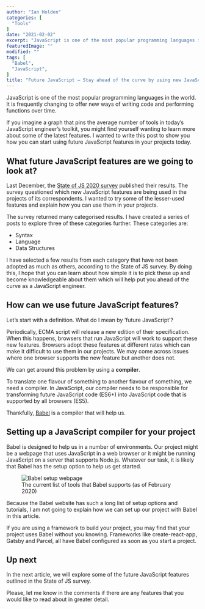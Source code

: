 ```yaml
---
author: "Ian Holden"
categories: [
  "Tools"
]
date: "2021-02-02"
excerpt: "JavaScript is one of the most popular programming languages in the world. It is a language that frequently offers new ways to write code and perform functions over time. I wanted to write a post about how you can start using future JavaScript features in your projects today."
featuredImage: ""
modified: ""
tags: [
  "Babel",
  "JavaScript",
]
title: "Future JavaScript – Stay ahead of the curve by using new JavaScript features today (1/4 – Intro)"
---
```



JavaScript is one of the most popular programming languages in the world. It is frequently changing to offer new ways of writing code and performing functions over time.

If you imagine a graph that pins the average number of tools in today’s JavaScript engineer’s toolkit, you might find yourself wanting to learn more about some of the latest features. I wanted to write this post to show you how you can start using future JavaScript features in your projects today.

## What future JavaScript features are we going to look at?

Last December, the [State of JS 2020 survey](https://2020.stateofjs.com/en-US/) published their results. The survey questioned which new JavaScript features are being used in the projects of its correspondents. I wanted to try some of the lesser-used features and explain how you can use them in your projects.

The survey returned many categorised results. I have created a series of posts to explore three of these categories further. These categories are:

- Syntax
- Language
- Data Structures

I have selected a few results from each category that have not been adopted as much as others, according to the State of JS survey. By doing this, I hope that you can learn about how simple it is to pick these up and become knowledgeable about them which will help put you ahead of the curve as a JavaScript engineer.

## How can we use future JavaScript features?

Let’s start with a definition. What do I mean by ‘future JavaScript’?

Periodically, ECMA script will release a new edition of their specification. When this happens, browsers that run JavaScript will work to support these new features. Browsers adopt these features at different rates which can make it difficult to use them in our projects. We may come across issues where one browser supports the new feature but another does not.

We can get around this problem by using a **compiler**.

To translate one flavour of something to another flavour of something, we need a compiler. In JavaScript, our compiler needs to be responsible for transforming future JavaScript code (ES6+) into JavaScript code that is supported by all browsers (ES5).

Thankfully, [Babel](https://2020.stateofjs.com/en-US/) is a compiler that will help us.

## Setting up a JavaScript compiler for your project

Babel is designed to help us in a number of environments. Our project might be a webpage that uses JavaScript in a web browser or it might be running JavaScript on a server that supports Node.js. Whatever our task, it is likely that Babel has the setup option to help us get started.

<figure>
  <img src="https://s3-eu-west-2.amazonaws.com/ianholden.co.uk-wordpress-media/wp-content/uploads/2021/02/01170531/Screenshot-2021-02-01-at-17.05.13.png" alt="Babel setup webpage" />
  <figcaption>The current list of tools that Babel supports (as of February 2020)</figcaption>
</figure>

Because the Babel website has such a long list of setup options and tutorials, I am not going to explain how we can set up our project with Babel in this article.

If you are using a framework to build your project, you may find that your project uses Babel without you knowing. Frameworks like create-react-app, Gatsby and Parcel, all have Babel configured as soon as you start a project.

## Up next

In the <Link to='/blog/future-javascript-stay-ahead-of-the-curve-by-using-new-javascript-features-today-2/'>next article</Link>, we will explore some of the future JavaScript features outlined in the State of JS survey.

Please, let me know in the comments if there are any features that you would like to read about in greater detail.